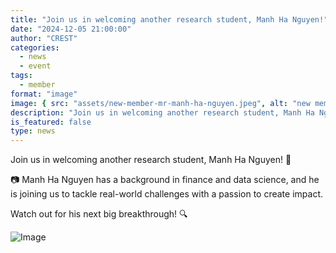 ```yaml
---
title: "Join us in welcoming another research student, Manh Ha Nguyen!"
date: "2024-12-05 21:00:00"
author: "CREST"
categories:
  - news
  - event
tags:
  - member
format: "image"
image: { src: "assets/new-member-mr-manh-ha-nguyen.jpeg", alt: "new member" }
description: "Join us in welcoming another research student, Manh Ha Nguyen!"
is_featured: false
type: news
---
```

Join us in welcoming another research student, Manh Ha Nguyen! 🎊

📷 Manh Ha Nguyen has a background in finance and data science, and he is joining us to tackle real-world challenges with a passion to create impact.

Watch out for his next big breakthrough! 🔍

![Image](assets/new-member-mr-manh-ha-nguyen.jpeg "New Member")